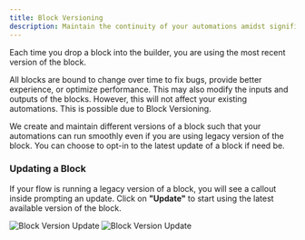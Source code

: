 ```yaml
---
title: Block Versioning
description: Maintain the continuity of your automations amidst significant block updates
---
```


Each time you drop a block into the builder, you are using the most recent version of the block.

All blocks are bound to change over time to fix bugs, provide better experience, or optimize performance. This may also modify the inputs and outputs of the blocks. However, this will not affect your existing automations. This is possible due to Block Versioning.

We create and maintain different versions of a block such that your automations can run smoothly even if you are using legacy version of the block. You can choose to opt-in to the latest update of a block if need be.

### Updating a Block

If your flow is running a legacy version of a block, you will see a callout inside prompting an update. Click on **"Update"** to start using the latest available version of the block.

<Frame>
  <img
    className="block dark:hidden"
    src="/images/core-concepts/update-block-light.png"
    alt="Block Version Update"
  />
  <img
    className="hidden dark:block"
    src="/images/core-concepts/update-block-dark.png"
    alt="Block Version Update"
  />
</Frame>
